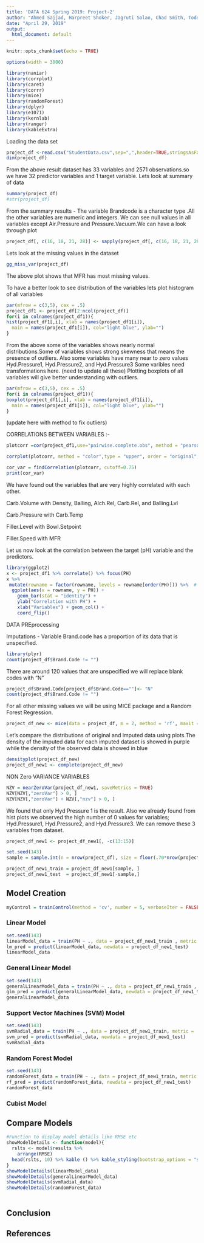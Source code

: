 ```yaml
---
title: 'DATA 624 Spring 2019: Project-2'
author: "Ahmed Sajjad, Harpreet Shoker, Jagruti Solao, Chad Smith, Todd Weigel"
date: "April 29, 2019"
output:
  html_document: default
---
```


```r
knitr::opts_chunk$set(echo = TRUE)
```
```r
options(width = 3000)
```
```r
library(naniar)
library(corrplot)
library(caret)
library(corrr)
library(mice)
library(randomForest)
library(dplyr)
library(e1071)
library(kernlab)
library(ranger)
library(kableExtra)
```

Loading the data set 
```r
project_df <-read.csv("StudentData.csv",sep=",",header=TRUE,stringsAsFactors=FALSE)
dim(project_df)
```

From the above result dataset has 33 variables and 2571 observations.so we have 32 predictor variables and 1 target variable.
Lets look at summary of data

```r
summary(project_df)
#str(project_df)
```

From the summary results - The variable Brandcode is a character type .All the other variables are numeric and integers.
We can see null values in all variables except Air.Pressure and Pressure.Vacuum.We can have a look through plot

```r
project_df[, c(16, 18, 21, 28)] <- sapply(project_df[, c(16, 18, 21, 28)], as.numeric) # converting int to numeric
```

Lets look at the missing values in the dataset
```r
gg_miss_var(project_df)
```
The above plot shows that MFR has most missing values.

To have a better look to see distribution of the variables lets plot histogram of all variables

```r
par(mfrow = c(3,5), cex = .5)
project_df1 <- project_df[2:ncol(project_df)]
for(i in colnames(project_df1)){
hist(project_df1[,i], xlab = names(project_df1[i]),
  main = names(project_df1[i]), col="light blue", ylab="")
}
```
From the above some of the variables shows nearly normal distributions.Some of variables shows strong skewness that means the presence of outliers.
Also some variables have many near to zero values  Hyd.Pressure1, Hyd.Pressure2, and Hyd.Pressure3
Some varibles need transformations here.
(need to update all these)
Plotting boxplots of all variables will give better understanding with outliers.
```r
par(mfrow = c(3,5), cex = .5)
for(i in colnames(project_df1)){
boxplot(project_df1[,i], xlab = names(project_df1[i]),
  main = names(project_df1[i]), col="light blue", ylab="")
}
```

(update here with method to fix outliers)

CORRELATIONS BETWEEN VARIABLES :-

```r

plotcorr =cor(project_df1,use="pairwise.complete.obs", method = "pearson")

corrplot(plotcorr, method = "color",type = "upper", order = "original", number.cex = .7,tl.pos = "td",tl.cex = 0.5, tl.srt = 90,diag = TRUE)

```
```r

cor_var = findCorrelation(plotcorr, cutoff=0.75)
print(cor_var)
```

We have found out the variables that are very highly correlated with each other.

Carb.Volume with Density, Balling, Alch.Rel, Carb.Rel, and Balling.Lvl 

Carb.Pressure with Carb.Temp

Filler.Level with Bowl.Setpoint

Filler.Speed with MFR

Let us now look at the correlation between the target (pH) variable and the predictors.

```r
library(ggplot2)
x <- project_df1 %>% correlate() %>% focus(PH)
x %>% 
 mutate(rowname = factor(rowname, levels = rowname[order(PH)])) %>%  # Order by correlation strength
  ggplot(aes(x = rowname, y = PH)) +
    geom_bar(stat = "identity") +
    ylab("Correlation with PH") +
    xlab("Variables") + geom_col() + 
    coord_flip()

```


DATA PREprocessing 

Imputations - 
Variable Brand.code has a proportion of its data that is unspecified.
```r
library(plyr)
count(project_df$Brand.Code != "")
```
There are around 120 values that are unspecified we will replace blank codes with "N"

```r
project_df$Brand.Code[project_df$Brand.Code==""]<- "N"
count(project_df$Brand.Code != "")
```

For all other missing values we will be using MICE package and a Random Forest Regression.
```r

project_df_new <- mice(data = project_df, m = 2, method = 'rf', maxit = 3)
```
Let’s compare the distributions of original and imputed data using   plots.The density of the imputed data for each imputed dataset is showed in purple while the density of the observed data is showed in blue

```r
densityplot(project_df_new)
project_df_new1 <- complete(project_df_new)
```

NON Zero VARIANCE VARIABLES

```r
NZV = nearZeroVar(project_df_new1, saveMetrics = TRUE)
NZV[NZV[,"zeroVar"] > 0, ] 
NZV[NZV[,"zeroVar"] + NZV[,"nzv"] > 0, ]
```
We found that only Hyd Pressure 1 is the result.
Also we already found from hist plots we observed the high number of 0 values for variables; Hyd.Pressure1, Hyd.Pressure2, and Hyd.Pressure3. We can remove these 3 variables from dataset.

```r
project_df_new1 <- project_df_new1[, -c(13:15)]
```

```r
set.seed(143) 
sample = sample.int(n = nrow(project_df), size = floor(.70*nrow(project_df)), replace = F)

project_df_new1_train = project_df_new1[sample, ]
project_df_new1_test  = project_df_new1[-sample,]

```

## Model Creation
```r
myControl = trainControl(method = 'cv', number = 5, verboseIter = FALSE, savePredictions = TRUE, allowParallel = T)
```

### Linear Model
```r
set.seed(143)
linearModel_data = train(PH ~ ., data = project_df_new1_train , metric = 'RMSE', method = 'lm', preProcess = c('center', 'scale'), trControl = myControl)
lm_pred = predict(linearModel_data, newdata = project_df_new1_test)
linearModel_data
```

### General Linear Model
```r
set.seed(143)
generalLinearModel_data = train(PH ~ ., data = project_df_new1_train , metric = 'RMSE', method = 'glm', preProcess = c('center', 'scale'), trControl = myControl)
glm_pred = predict(generalLinearModel_data, newdata = project_df_new1_test)
generalLinearModel_data
```

### Support Vector Machines (SVM) Model
```r
set.seed(143)
svmRadial_data = train(PH ~ ., data = project_df_new1_train, metric = 'RMSE', method = "svmRadial", preProc =c("center", "scale"), tuneLength = 14, trControl = myControl)
svm_pred = predict(svmRadial_data, newdata = project_df_new1_test)
svmRadial_data
```

### Random Forest Model
```r
set.seed(143)
randomForest_data = train(PH ~ ., data = project_df_new1_train, metric = 'RMSE', method = 'ranger', preProcess = c('center', 'scale'), trControl = myControl)
rf_pred = predict(randomForest_data, newdata = project_df_new1_test)
randomForest_data
```

### Cubist Model

## Compare Models
```r
#Function to display model details like RMSE etc
showModelDetails <- function(model){ 
  rslts <- model$results %>%
    arrange(RMSE)
  head(rslts, 10) %>% kable () %>% kable_styling(bootstrap_options = "striped", full_width = F)
}
showModelDetails(linearModel_data)
showModelDetails(generalLinearModel_data)
showModelDetails(svmRadial_data)
showModelDetails(randomForest_data)
```

<table>
</table>


## Conclusion

## References




